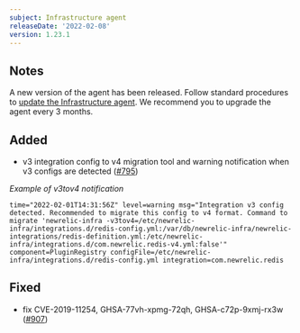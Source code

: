 ```yaml
---
subject: Infrastructure agent
releaseDate: '2022-02-08'
version: 1.23.1
---
```


## Notes
A new version of the agent has been released. Follow standard procedures to [update the Infrastructure agent](/docs/infrastructure/install-configure-manage-infrastructure/update-or-uninstall/update-infrastructure-agent).
We recommend you to upgrade the agent every 3 months.

## Added
- v3 integration config to v4 migration tool and warning notification when v3 configs are detected ([#795](https://github.com/newrelic/infrastructure-agent/pull/795))

_Example of v3tov4 notification_

`time="2022-02-01T14:31:56Z" level=warning msg="Integration v3 config detected. Recommended to migrate this config to v4 format. Command to migrate 'newrelic-infra -v3tov4=/etc/newrelic-infra/integrations.d/redis-config.yml:/var/db/newrelic-infra/newrelic-integrations/redis-definition.yml:/etc/newrelic-infra/integrations.d/com.newrelic.redis-v4.yml:false'" component=PluginRegistry configFile=/etc/newrelic-infra/integrations.d/redis-config.yml integration=com.newrelic.redis`

## Fixed
- fix CVE-2019-11254, GHSA-77vh-xpmg-72qh, GHSA-c72p-9xmj-rx3w ([#907](https://github.com/newrelic/infrastructure-agent/pull/907))
